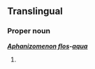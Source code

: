 ==Translingual==

===Proper noun===
'''''[[Aphanizomenon]] [[flos]]-[[aqua]]'''''

# {{misspelling of|Aphanizomenon flos-aquae|lang=mul}}